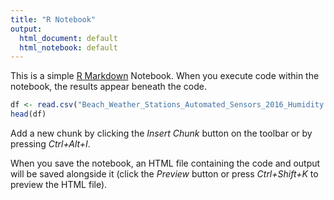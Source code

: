 ---
title: "R Notebook"
output:
  html_document: default
  html_notebook: default
---

This is a simple [R Markdown](http://rmarkdown.rstudio.com) Notebook. When you execute code within the notebook, the results appear beneath the code. 


```{r}
df <- read.csv("Beach_Weather_Stations_Automated_Sensors_2016_Humidity.csv")
head(df)

```

Add a new chunk by clicking the *Insert Chunk* button on the toolbar or by pressing *Ctrl+Alt+I*.

When you save the notebook, an HTML file containing the code and output will be saved alongside it (click the *Preview* button or press *Ctrl+Shift+K* to preview the HTML file).
